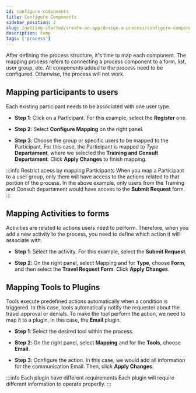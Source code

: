 ```yaml
---
id: configure-components
title: Configure Components
sidebar_position: 2
slug: /getting-started/create-an-app/design-a-process/configure-components
description: temp
tags: ['process']
---
```



After defining the process structure, it's time to map each component. The mapping process refers to connecting a process component to a form, list, user group, etc. All components added to the process need to be configured. Otherwise, the process will not work.

## Mapping participants to users

Each existing participant needs to be associated with one user type.

- **Step 1**: Click on a Participant. For this example, select the **Register** one.

<Images
  imgURL="img/getting-started/create-an-app/design-a-process/configure-component-participant-1.png"
  wSize="75%"
/>

- **Step 2**: Select **Configure Mapping** on the right panel.

<Images
  imgURL="img/getting-started/create-an-app/design-a-process/configure-component-participant-2.png"
  wSize="75%"
/>

- **Step 3**: Choose the group or specific users to be mapped to the Participant. For this case, the Participant is mapped to _Type_ **Departament**, where we selected the **Training and Consult** **Departament**. Click **Apply Changes** to finish mapping.

<Images
  imgURL="img/getting-started/create-an-app/design-a-process/configure-component-participant-3.png"
  wSize="75%"
/>

:::info Restrict acess by mapping Participants
When you map a Participant to a user group, only them will have access to the actions related to that portion of the process. In the above example, only users from the Training and Consult departament would have access to the **Submit Request** form.
:::

## Mapping Activities to forms

Activities are related to actions users need to perform. Therefore, when you add a new activity to the process, you need to define which action it will associate with.

- **Step 1**: Select the activity. For this example, select the **Submit Request**.

<Images
  imgURL="img/getting-started/create-an-app/design-a-process/configure-component-activity-1.png"
  wSize="75%"
/>

- **Step 2**: On the right panel, select Mapping and for **Type**, choose **Form**, and then select the **Travel Request Form**. Click **Apply Changes**.

<Images
  imgURL="img/getting-started/create-an-app/design-a-process/configure-component-activity-2.png"
  wSize="75%"
/>

## Mapping Tools to Plugins

Tools execute predefined actions automatically when a condition is triggered. In this case, tools automatically notify the requester about the travel approval or denials. To make the tool perform the action, we need to map it to a plugin, in this case, the **Email** plugin.

- **Step 1**: Select the desired tool within the process.

<Images
  imgURL="img/getting-started/create-an-app/design-a-process/configure-component-tool-1.png"
  wSize="75%"
/>

- **Step 2**: On the right panel, select **Mapping** and for the **Tools**, choose **Email**.

<Images
  imgURL="img/getting-started/create-an-app/design-a-process/configure-component-tool-2.png"
  wSize="75%"
/>

- **Step 3**: Configure the action. In this case, we would add all information for the communication Email. Then, click **Apply Changes**.

:::info Each plugin have different requirements
Each plugin will require different information to operate properlly.
:::
